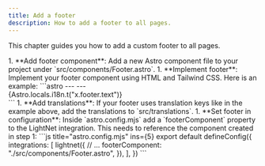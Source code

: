 ```yaml
---
title: Add a footer
description: How to add a footer to all pages.
---
```



This chapter guides you how to add a custom footer to all pages.

<Steps>
1. **Add footer component**: Add a new Astro component file to your project under `src/components/Footer.astro`.
1. **Implement footer**: Implement your footer component using HTML and Tailwind CSS. Here is an example:
    ```astro
    ---
    ---
    <footer 
      class="flex h-36 w-full items-center justify-center bg-gray-800 px-4 text-gray-200 md:px-8">
        {Astro.locals.i18n.t("x.footer.text")}
    </footer>
    ```
1. **Add translations**: If your footer uses translation keys like in the example above, add the translations to `src/translations`.
1. **Set footer in configuration**: Inside `astro.config.mjs` add a `footerComponent` property to the LightNet integration. This needs to reference the component created in step 1:
    ```js title="astro.config.mjs" ins={5}
    export default defineConfig({
        integrations: [
            lightnet({
                // ...
                footerComponent: "./src/components/Footer.astro",
            }),
        ],
    })
    ```
</Steps>

